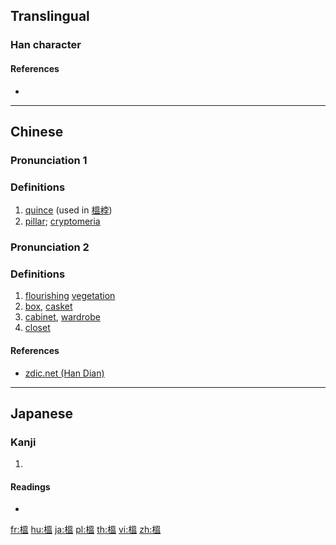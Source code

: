 {{also|榅}}
==Translingual==

===Han character===
{{Han char|rn=75|rad=木|as=10|sn=14|four=|canj=DWOT|ids=⿰木𥁕}}

====References====
* {{Han ref|kx=0544.210|dkj=15277|dj=0932.050|hdz=21264.071|uh=69B2|ud=27058}}

----

==Chinese==
{{zh-forms|s=榅}}

===Pronunciation 1===
{{zh-pron
|m=wēn
|c=wan1,wat1
|mc=
|oc=
|ma=
|cat=n
}}

===Definitions===
# [[quince]] (used in [[榲桲]])
# [[pillar]]; [[cryptomeria]]{{rfv-sense}}

===Pronunciation 2===
{{zh-pron
|m=yùn
|c=
|cat=n
}}

===Definitions===
# [[flourish]]ing [[vegetation]]
# [[box]], [[casket]]
# [[cabinet]], [[wardrobe]]
# [[closet]]

====References====
* [http://www.zdic.net/z/1c/js/6985.htm zdic.net (Han Dian)]

----

==Japanese==

===Kanji===
{{ja-kanji|grade=|rs=木10}}

# {{defn|lang=ja|sort=木10}}

====Readings====
* {{ja-readings|on=[[おつ]] (otsu), [[おち]] (ochi), [[うん]] (un)|kun=[[すぎ]] (sugi)}}

[[fr:榲]]
[[hu:榲]]
[[ja:榲]]
[[pl:榲]]
[[th:榲]]
[[vi:榲]]
[[zh:榲]]